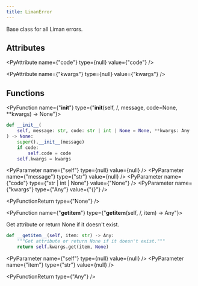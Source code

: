 ```yaml
---
title: LimanError
---
```


Base class for all Liman errors.

## Attributes

<PyAttribute name={"code"} type={null} value={"code"} />

<PyAttribute name={"kwargs"} type={null} value={"kwargs"} />

## Functions

<PyFunction name={"__init__"} type={"__init__(self, /, message, code=None, **kwargs) -> None"}>

<PySourceCode >

```python
def __init__(
    self, message: str, code: str | int | None = None, **kwargs: Any
) -> None:
    super().__init__(message)
    if code:
        self.code = code
    self.kwargs = kwargs
```

</PySourceCode>

<div >

<PyParameter name={"self"} type={null} value={null} />
<PyParameter name={"message"} type={"str"} value={null} />
<PyParameter name={"code"} type={"str | int | None"} value={"None"} />
<PyParameter name={"kwargs"} type={"Any"} value={"{}"} />

</div>

<PyFunctionReturn type={"None"} />

</PyFunction>

<PyFunction name={"__getitem__"} type={"__getitem__(self, /, item) -> Any"}>

Get attribute or return None if it doesn't exist.

<PySourceCode >

```python
def __getitem__(self, item: str) -> Any:
    """Get attribute or return None if it doesn't exist."""
    return self.kwargs.get(item, None)
```

</PySourceCode>

<div >

<PyParameter name={"self"} type={null} value={null} />
<PyParameter name={"item"} type={"str"} value={null} />

</div>

<PyFunctionReturn type={"Any"} />

</PyFunction>
